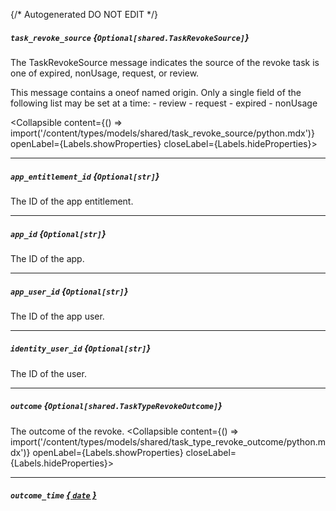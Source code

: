 {/* Autogenerated DO NOT EDIT  */}

##### `task_revoke_source` *{`Optional[shared.TaskRevokeSource]`}*
The TaskRevokeSource message indicates the source of the revoke task is one of expired, nonUsage, request, or review.

This message contains a oneof named origin. Only a single field of the following list may be set at a time:
  \- review
  \- request
  \- expired
  \- nonUsage

<Collapsible content={() => import('/content/types/models/shared/task_revoke_source/python.mdx')} openLabel={Labels.showProperties} closeLabel={Labels.hideProperties}>
</Collapsible>

---
##### `app_entitlement_id` *{`Optional[str]`}*
The ID of the app entitlement.

---
##### `app_id` *{`Optional[str]`}*
The ID of the app.

---
##### `app_user_id` *{`Optional[str]`}*
The ID of the app user.

---
##### `identity_user_id` *{`Optional[str]`}*
The ID of the user.

---
##### `outcome` *{`Optional[shared.TaskTypeRevokeOutcome]`}*
The outcome of the revoke.
<Collapsible content={() => import('/content/types/models/shared/task_type_revoke_outcome/python.mdx')} openLabel={Labels.showProperties} closeLabel={Labels.hideProperties}>
</Collapsible>

---
##### `outcome_time` [*{ `date` }*](https://docs.python.org/3/library/datetime.html#date-objects)


